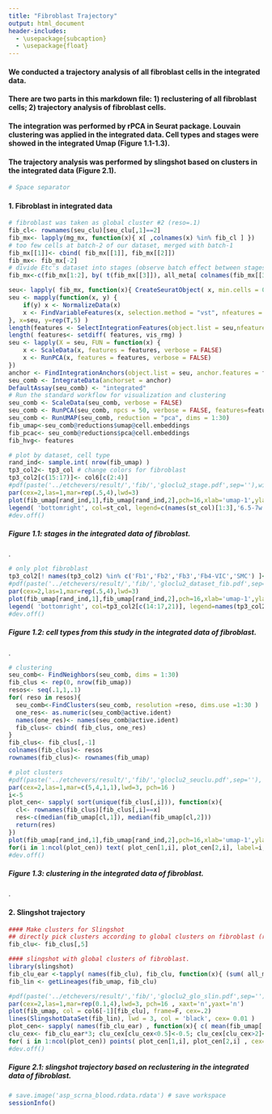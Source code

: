 ```yaml
---
title: "Fibroblast Trajectory"
output: html_document
header-includes:
  - \usepackage{subcaption}
  - \usepackage{float}
---
```

#### We conducted a trajectory analysis of all fibroblast cells in the integrated data.
#### There are two parts in this markdown file: 1) reclustering of all fibroblast cells; 2) trajectory analysis of fibroblast cells.
#### The integration was performed by rPCA in Seurat package. Louvain clustering was applied in the integrated data. Cell types and stages were showed in the integrated Umap (Figure 1.1-1.3).
#### The trajectory analysis was performed by slingshot based on clusters in the integrated data (Figure 2.1).
```r
# Space separator
```

#### 1. Fibroblast in integrated data
```r
# fibroblast was taken as global cluster #2 (reso=.1)
fib_cl<- rownames(seu_clu)[seu_clu[,1]==2]
fib_mx<- lapply(mg_mx, function(x){ x[ ,colnames(x) %in% fib_cl ] })
# too few cells at batch-2 of our dataset, merged with batch-1
fib_mx[[1]]<- cbind( fib_mx[[1]], fib_mx[[2]])
fib_mx<- fib_mx[-2]
# divide Etc's dataset into stages (observe batch effect between stages if not)
fib_mx<-c(fib_mx[1:2], by( t(fib_mx[[3]]), all_meta[ colnames(fib_mx[[3]]), 'stage'], t)[c(2,3,1)] )

seu<- lapply( fib_mx, function(x){ CreateSeuratObject( x, min.cells = 0, min.features = 0 )})
seu <- mapply(function(x, y) {
    if(y) x <- NormalizeData(x)
    x <- FindVariableFeatures(x, selection.method = "vst", nfeatures = 1000)
}, x=seu, y=rep(T,5) )
length(features <- SelectIntegrationFeatures(object.list = seu,nfeatures=1000))
length( features<- setdiff( features, vis_rmg) )
seu <- lapply(X = seu, FUN = function(x) {
    x <- ScaleData(x, features = features, verbose = FALSE)
    x <- RunPCA(x, features = features, verbose = FALSE)
})
anchor <- FindIntegrationAnchors(object.list = seu, anchor.features = features, reduction = "rpca", dims=1:50, reference=3)
seu_comb <- IntegrateData(anchorset = anchor)
DefaultAssay(seu_comb) <- "integrated"
# Run the standard workflow for visualization and clustering
seu_comb <- ScaleData(seu_comb, verbose = FALSE)
seu_comb <- RunPCA(seu_comb, npcs = 50, verbose = FALSE, features=features )
seu_comb <- RunUMAP(seu_comb, reduction = "pca", dims = 1:30)
fib_umap<-seu_comb@reductions$umap@cell.embeddings
fib_pcac<- seu_comb@reductions$pca@cell.embeddings
fib_hvg<- features
```

```r
# plot by dataset, cell type
rand_ind<- sample.int( nrow(fib_umap) )
tp3_col2<- tp3_col # change colors for fibroblast
tp3_col2[c(15:17)]<- col6[c(2:4)]
#pdf(paste('../etchevers/result/','fib/','gloclu2_stage.pdf',sep=''),width=7,height=7) # by all stages
par(cex=2,las=1,mar=rep(.5,4),lwd=3)
plot(fib_umap[rand_ind,1],fib_umap[rand_ind,2],pch=16,xlab='umap-1',ylab='umap-2',frame=F,col=st_col[as.character(all_meta[rownames(fib_umap),4]) ][rand_ind],cex=0.2, xaxt='n',yaxt='n')
legend( 'bottomright', col=st_col, legend=c(names(st_col)[1:3],'6.5-7w',names(st_col)[5:7]), xpd=NA, bty='n', pch=16, cex=.8)
#dev.off()
```
##### Figure 1.1: stages in the integrated data of fibroblast.
######## .

```r
# only plot fibroblast
tp3_col2[! names(tp3_col2) %in% c('Fb1','Fb2','Fb3','Fb4-VIC','SMC') ]<-NA
#pdf(paste('../etchevers/result/','fib/','gloclu2_dataset_fib.pdf',sep=''),width=7,height=7)
par(cex=2,las=1,mar=rep(.5,4),lwd=3)
plot(fib_umap[rand_ind,1],fib_umap[rand_ind,2],pch=16,xlab='umap-1',ylab='umap-2',frame=F,col=tp3_col2[as.character(all_meta[rownames(fib_umap),3]) ][rand_ind],cex=0.2,xaxt='n',yaxt='n',main='')
legend( 'bottomright', col=tp3_col2[c(14:17,21)], legend=names(tp3_col2)[c(14:17,21)], xpd=NA, bty='n', pch=16, cex=.8)
#dev.off()
```
##### Figure 1.2: cell types from this study in the integrated data of fibroblast.
######## .

```r
# clustering
seu_comb<- FindNeighbors(seu_comb, dims = 1:30)
fib_clus <- rep(0, nrow(fib_umap))
resos<- seq(.1,1,.1)
for( reso in resos){
  seu_comb<-FindClusters(seu_comb, resolution =reso, dims.use =1:30 )
  one_res<- as.numeric(seu_comb@active.ident)
  names(one_res)<- names(seu_comb@active.ident)
  fib_clus<- cbind( fib_clus, one_res)  
}
fib_clus<- fib_clus[,-1]
colnames(fib_clus)<- resos
rownames(fib_clus)<- rownames(fib_umap)
```

```r
# plot clusters
#pdf(paste('../etchevers/result/','fib/','gloclu2_seuclu.pdf',sep=''), width=8,height=12)
par(cex=2,las=1,mar=c(5,4,1,1),lwd=3, pch=16 )
i<-5
plot_cen<- sapply( sort(unique(fib_clus[,i])), function(x){
  cl<- rownames(fib_clus)[fib_clus[,i]==x]
  res<-c(median(fib_umap[cl,1]), median(fib_umap[cl,2]))
  return(res)
})
plot(fib_umap[rand_ind,1],fib_umap[rand_ind,2],pch=16,xlab='umap-1',ylab='umap-2',frame=F,col=col6[-1][fib_clus[,i]][rand_ind],cex=0.2,main=max(fib_clus[,i]))
for(i in 1:ncol(plot_cen)) text( plot_cen[1,i], plot_cen[2,i], label=i, xpd=NA)
#dev.off()
```
##### Figure 1.3: clustering in the integrated data of fibroblast.
######## .

#### 2. Slingshot trajectory
```r
#### Make clusters for Slingshot
## directly pick clusters according to global clusters on fibroblast (resolution=.5)
fib_clu<- fib_clus[,5]
```

```r
#### slingshot with global clusters of fibroblast.
library(slingshot)
fib_clu_ear <-tapply( names(fib_clu), fib_clu, function(x){ (sum( all_meta[x,1] %in% 'our')*2 + sum( all_meta[x,1] %in% 'asp'))/length(x)   }) # find root by the number of cells from early stage (our*2, asp*1)
fib_lin <- getLineages(fib_umap, fib_clu)
```
```r
#pdf(paste('../etchevers/result/','fib/','gloclu2_glo_slin.pdf',sep='') )
par(cex=2,las=1,mar=rep(0.1,4),lwd=3, pch=16 , xaxt='n',yaxt='n')
plot(fib_umap, col = col6[-1][fib_clu], frame=F, cex=.2)
lines(SlingshotDataSet(fib_lin), lwd = 3, col = 'black', cex= 0.01 )
plot_cen<- sapply( names(fib_clu_ear) , function(x){ c( mean(fib_umap[ names(fib_clu)[fib_clu==x], 1]), mean(fib_umap[ names(fib_clu)[fib_clu==x], 2]) ) })
clu_cex<- fib_clu_ear*3; clu_cex[clu_cex<0.5]<-0.5; clu_cex[clu_cex>2]<-2
for( i in 1:ncol(plot_cen)) points( plot_cen[1,i], plot_cen[2,i] , cex=clu_cex[i] ) # plot node size by percentage of early cells
#dev.off()
```

##### Figure 2.1: slingshot trajectory based on reclustering in the integrated data of fibroblast.

```r
# save.image('asp_scrna_blood.rdata.rdata') # save workspace
sessionInfo()
```